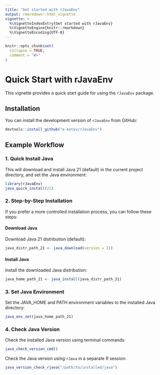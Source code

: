 ```yaml
---
title: "Get started with rJavaEnv"
output: rmarkdown::html_vignette
vignette: >
  %\VignetteIndexEntry{Get started with rJavaEnv}
  %\VignetteEngine{knitr::rmarkdown}
  %\VignetteEncoding{UTF-8}
---
```


```r
knitr::opts_chunk$set(
  collapse = TRUE,
  comment = "#>"
)
```

# Quick Start with rJavaEnv

This vignette provides a quick start guide for using the `rJavaEnv` package.

## Installation

You can install the development version of `rJavaEnv` from GitHub:

```r
devtools::install_github("e-kotov/rJavaEnv")
```

## Example Workflow

### 1. Quick Install Java

This will download and install Java 21 (default) in the current project directory, and set the Java environment:

```r
library(rJavaEnv)
java_quick_install(21)
```

### 2. Step-by-Step Installation

If you prefer a more controlled installation process, you can follow these steps:

#### Download Java

Download Java 21 distribution (default):

```r
java_distr_path_21 <- java_download(version = 21)
```

#### Install Java

Install the downloaded Java distribution:

```r
java_home_path_21 <- java_install(java_distr_path_21)
```

### 3. Set Java Environment

Set the JAVA_HOME and PATH environment variables to the installed Java directory:

```r
java_env_set(java_home_path_21)
```

### 4. Check Java Version

Check the installed Java version using terminal commands:

```r
java_check_version_cmd()
```

Check the Java version using `rJava` in a separate R session:

```r
java_version_check_rjava("/path/to/installed/java")
```
